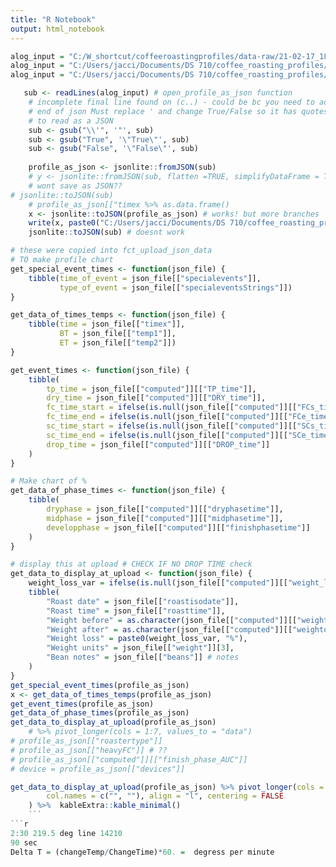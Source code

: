 ```yaml
---
title: "R Notebook"
output: html_notebook
---
```


```r

alog_input = "C:/W_shortcut/coffeeroastingprofiles/data-raw/21-02-17_1840_ZambiaKasama_1stcrack.alog"
alog_input = "C:/Users/jacci/Documents/DS 710/coffee_roasting_profiles/data-raw/21-02-17_1840_ZambiaKasama_1stcrack.alog"
alog_input = "C:/Users/jacci/Documents/DS 710/coffee_roasting_profiles/data-raw/21-02-09_2015_Haiti_Baptiste.alog"
```

```r
   sub <- readLines(alog_input) # open_profile_as_json function
    # incomplete final line found on (c..) - could be bc you need to add line at
    # end of json Must replace ' and change True/False so it has quotes in order
    # to read as a JSON
    sub <- gsub("\\'", '"', sub)
    sub <- gsub("True", '\"True\"', sub)
    sub <- gsub("False", '\"False\"', sub)
    
    profile_as_json <- jsonlite::fromJSON(sub)
    # y <- jsonlite::fromJSON(sub, flatten =TRUE, simplifyDataFrame = TRUE)
    # wont save as JSON??
# jsonlite::toJSON(sub)
    # profile_as_json[["timex %>% as.data.frame()
    x <- jsonlite::toJSON(profile_as_json) # works! but more branches
    write(x, paste0("C:/Users/jacci/Documents/DS 710/coffee_roasting_profiles/data-raw/saved/","test_haiti.json"))
    jsonlite::toJSON(sub) # doesnt work
```
```r
# these were copied into fct_upload_json_data
# TO make profile chart
get_special_event_times <- function(json_file) {
    tibble(time_of_event = json_file[["specialevents"]],
           type_of_event = json_file[["specialeventsStrings"]])
}

get_data_of_times_temps <- function(json_file) {
    tibble(time = json_file[["timex"]],
           BT = json_file[["temp1"]],
           ET = json_file[["temp2"]])
}

get_event_times <- function(json_file) {
    tibble(
        tp_time = json_file[["computed"]][["TP_time"]],
        dry_time = json_file[["computed"]][["DRY_time"]],
        fc_time_start = ifelse(is.null(json_file[["computed"]][["FCs_time"]]), 0, json_file[["computed"]][["FCs_time"]]),
        fc_time_end = ifelse(is.null(json_file[["computed"]][["FCe_time"]]), 0, json_file[["computed"]][["FCe_time"]]),
        sc_time_start = ifelse(is.null(json_file[["computed"]][["SCs_time"]]), 0, json_file[["computed"]][["SCs_time"]]),
        sc_time_end = ifelse(is.null(json_file[["computed"]][["SCe_time"]]), 0, json_file[["computed"]][["SCe_time"]]),
        drop_time = json_file[["computed"]][["DROP_time"]]
    )
}

# Make chart of %
get_data_of_phase_times <- function(json_file) {
    tibble(
        dryphase = json_file[["computed"]][["dryphasetime"]],
        midphase = json_file[["computed"]][["midphasetime"]],
        developphase = json_file[["computed"]][["finishphasetime"]]
    )
}

# display this at upload # CHECK IF NO DROP TIME check
get_data_to_display_at_upload <- function(json_file) {
    weight_loss_var = ifelse(is.null(json_file[["computed"]][["weight_loss"]]), 0, json_file[["computed"]][["weight_loss"]])
    tibble(
        "Roast date" = json_file[["roastisodate"]],
        "Roast time" = json_file[["roasttime"]],
        "Weight before" = as.character(json_file[["computed"]][["weightin"]]),
        "Weight after" = as.character(json_file[["computed"]][["weightout"]]),
        "Weight loss" = paste0(weight_loss_var, "%"),
        "Weight units" = json_file[["weight"]][3],
        "Bean notes" = json_file[["beans"]] # notes
    )
}
get_special_event_times(profile_as_json)
x <- get_data_of_times_temps(profile_as_json)
get_event_times(profile_as_json)
get_data_of_phase_times(profile_as_json)
get_data_to_display_at_upload(profile_as_json)    
    # %>% pivot_longer(cols = 1:7, values_to = "data")
# profile_as_json[["roastertype"]]
# profile_as_json[["heavyFC"]] # ??
# profile_as_json[["computed"]][["finish_phase_AUC"]]
# device = profile_as_json[["devices"]]
```
```r
get_data_to_display_at_upload(profile_as_json) %>% pivot_longer(cols = 1:7, values_to = "data")  %>% kableExtra::kbl(
        col.names = c("", ""), align = "l", centering = FALSE
    ) %>%  kableExtra::kable_minimal()
    ```
```r
2:30 219.5 deg line 14210
90 sec
Delta T = (changeTemp/ChangeTime)*60. =  degress per minute 
```
